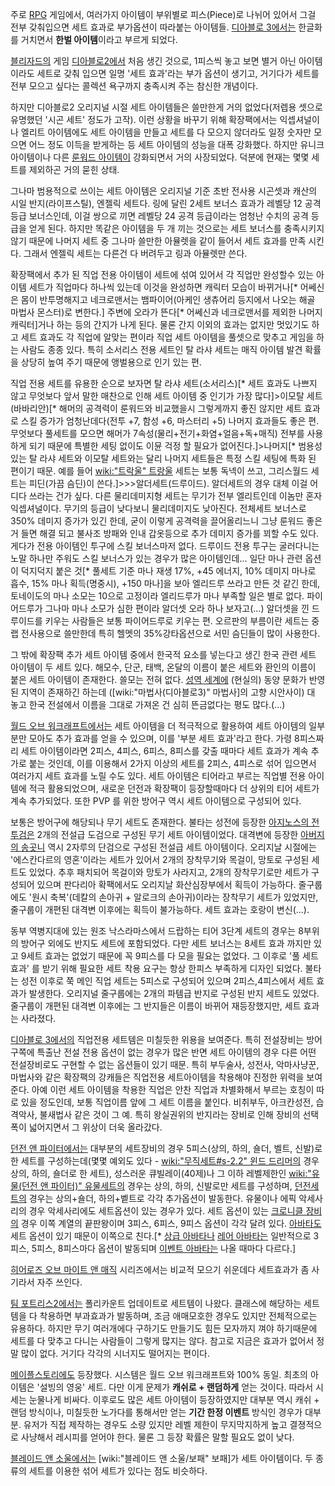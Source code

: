 주로 [[RPG]] 게임에서, 여러가지 아이템이 부위별로 피스(Piece)로 나뉘어 있어서 그걸 전부 갖춰입으면 세트 효과로 부가옵션이 따라붙는 아이템들. [[디아블로 3]]에서는 한글화를 거치면서 '''한벌 아이템'''이라고 부르게 되었다.

[[블리자드]]의 게임 [[디아블로2]]에서 처음 생긴 것으로, 1피스씩 놓고 보면 별거 아닌 아이템이라도 세트로 갖춰 입으면 일명 '세트 효과'라는 부가 옵션이 생기고, 거기다가 세트를 전부 모으고 싶다는 콜렉션 욕구까지 충족시켜 주는 참신한 개념이다. 

하지만 디아블로2 오리지널 시절 세트 아이템들은 쓸만한게 거의 없었다(저렙용 셋으로 유명했던 '시곤 세트' 정도가 고작). 이런 상황을 바꾸기 위해 확장팩에서는 익셉셔널이나 엘리트 아이템에도 세트 아이템을 만들고 세트를 다 모으지 않더라도 일정 숫자만 모으면 어느 정도 이득을 받게하는 등 세트 아이템의 성능을 대폭 강화했다. 하지만 유니크 아이템이나 다른 [[룬워드 아이템]]이 강화되면서 거의 사장되었다. 덕분에 현재는 몇몇 세트를 제외하곤 거의 묻힌 상태.

그나마 범용적으로 쓰이는 세트 아이템은 오리지널 기준 초반 전사용 시곤셋과 캐산의 시일 반지(라이프스틸), 엔젤릭 세트다. 링에 달린 2세트 보너스 효과가 레벨당 12 공격 등급 보너스인데, 이걸 쌍으로 끼면 레벨당 24 공격 등급이라는 엄청난 수치의 공격 등급을 얻게 된다. 하지만 똑같은 아이템을 두 개 끼는 것으로는 세트 보너스를 충족시키지 않기 때문에 나머지 세트 중 그나마 쓸만한 아뮬렛을 같이 들어서 세트 효과를 만족 시킨다. 그래서 엔젤릭 세트는 다른건 다 버려두고 링과 아뮬렛만 쓴다.

확장팩에서 추가 된 직업 전용 아이템이 세트에 섞여 있어서 각 직업만 완성할수 있는 아이템 세트가 직업마다 하나씩 있는데 이것을 완성하면 캐릭터 모습이 바뀌거나[* 어쎄신은 몸이 반투명해지고 네크로맨서는 뱀파이어(아케인 생츄어리 등지에서 나오는 해골 마법사 몬스터)로 변한다.] 주변에 오라가 뜬다[* 어쎄신과 네크로맨서를 제외한 나머지 캐릭터]거나 하는 등의 간지가 나게 된다. 물론 간지 이외의 효과는 없지만 멋있기도 하고 세트 효과도 각 직업에 알맞는 편이라 직업 세트 아이템을 풀셋으로 맞추고 게임을 하는 사람도 종종 있다. 특히 소서리스 전용 세트인 탈 라샤 세트는 매직 아이템 발견 확률을 상당히 높여 주기 때문에 앵벌용으로 인기 있는 편.

직업 전용 세트를 유용한 순으로 보자면 탈 라샤 세트(소서리스)[* 세트 효과도 나쁘지 않고 무엇보다 앞서 말한 매찬으로 인해 세트 아이템 중 인기가 가장 많다]>이모탈 세트(바바리안)[* 해머의 공격력이 룬워드와 비교했을시 그렇게까지 좋진 않지만 세트 효과로 스킬 증가가 엄청난데다(전투 +7, 함성 +6, 마스터리 +5) 나머지 효과들도 좋은 편. 무엇보다 풀세트를 모으면 해머가 7속성(물리+전기+화염+얼음+독+매직) 전부를 사용하게 되기 때문에 특별한 세팅 없이도 이뮨 걱정 할 필요가 없어진다.]>나머지[* 범용성 있는 탈 라샤 세트와 이모탈 세트와는 달리 나머지 세트들은 특정 스킬 세팅에 특화 된 편이기 때문. 예를 들어 [[wiki:"트락울" 트랑울]] 세트는 보통 독넥이 쓰고, 그리스월드 세트는 피딘(가끔 슴딘)이 쓴다.]>>>알더세트(드루이드). 알더세트의 경우 대체 이걸 어디다 쓰라는 건가 싶다. 다른 물리데미지형 세트는 무기가 전부 엘리트인데 이놈만 혼자 익셉셔널이다. 무기의 등급이 낮다보니 물리데미지도 낮아진다. 전체세트 보너스로 350% 데미지 증가가 있긴 한데, 굳이 이렇게 공격력을 끌어올리느니 그냥 룬워드 좋은 거 들면 해결 되고 불사조 방패와 인내 갑옷등으로 추가 데미지 증가를 꾀할 수도 있다. 게다가 전용 아이템인 투구에 스킬 보너스마저 없다. 드루이드 전용 투구는 굴러다니는 노말 하나만 주워도 스킬 보너스가 있는 경우가 많은 아이템인데... 일단 마나 관련 옵션이 덕지덕지 붙은 것[* 풀세트 기준 마나 재생 17%, +45 에너지, 10% 데미지 마나로 흡수, 15% 마나 획득(명중시), +150 마나]을 보아 엘리드루 쓰라고 만든 것 같긴 한데, 토네이도의 마나 소모는 10으로 고정이라 엘리드루가 마나 부족할 일은 별로 없다. 파이어드루가 그나마 마나 소모가 심한 편이라 알더셋 오라 하나 보자고(...) 알더셋을 낀 드루이드를 키우는 사람들은 보통 파이어드루로 키우는 편. 오르판의 부름이란 세트는 중랩 전사용으로 쓸만한데 특히 헬멧의 35%강타옵션으로 서민 슴딘들이 많이 사용한다.

그 밖에 확장팩 추가 세트 아이템 중에서 한국적 요소를 넣는다고 생긴 한국 관련 세트 아이템이 두 세트 있다. 해모수, 단군, 태백, 온달의 이름이 붙은 세트와 환인의 이름이 붙은 세트 아이템이 존재한다. 쓸모는 전혀 없다. [[성역 세계]]에 (현실의) 동양 문화가 반영된 지역이 존재하긴 하는데 ([wiki:"마법사(디아블로3)" 마법사]의 고향 시안사이) 대 놓고 한국 전설에서 이름을 그대로 가져온 건 심히 뜬금없다는 평도 많다.(…)

[[월드 오브 워크래프트]]에서는 세트 아이템을 더 적극적으로 활용하여 세트 아이템의 일부분만 모아도 추가 효과를 얻을 수 있으며, 이를 '부분 세트 효과'라고 한다. 가령 8피스짜리 세트 아이템이라면 2피스, 4피스, 6피스, 8피스를 갖출 때마다 세트 효과가 계속 추가로 붙는 것인데, 이를 이용해서 2가지 이상의 세트를 2피스, 4피스로 섞어 입으면서 여러가지 세트 효과를 노릴 수도 있다. 세트 아이템은 티어라고 부르는 직업별 전용 아이템에 적극 활용되었으며, 새로운 던전과 확장팩이 등장할때마다 더 상위의 티어 세트가 계속 추가되었다. 또한 PVP 를 위한 방어구 역시 세트 아이템으로 구성되어 있다.

보통은 방어구에 해당되나 무기 세트도 존재한다. 불타는 성전에 등장한 [[아지노스의 전투검]]은 2개의 전설급 도검으로 구성된 무기 세트 아이템이었다. 대격변에 등장한 [[아버지의 송곳니]] 역시 2자루의 단검으로 구성된 전설급 세트 아이템이다. 오리지날 시절에는 '에스칸다르의 영혼'이라는 세트가 있어서 2개의 장착무기와 목걸이, 망토로 구성된 세트도 있었다. 추후 패치되어 목걸이와 망토가 사라지고, 2개의 장착무기로만 세트가 구성되어 있으며 판다리아 확팩에서도 오리지날 화산심장부에서 획득이 가능하다. 줄구룹에도 '원시 축복'(데칼의 손아귀 + 알로크의 손아귀)이라는 장착무기 세트가 있었지만, 줄구룹이 개편된 대격변 이후에는 획득이 불가능하다. 세트 효과는 호랑이 변신(...). 

동부 역병지대에 있는 원조 낙스라마스에서 드랍하는 티어 3단계 세트의 경우는 8부위의 방어구 외에도 반지도 세트에 포함되었다. 다만 세트 보너스는 8세트 효과 까지만 있고 9세트 효과는 없었기 때문에 꼭 9피스를 다 모을 필요는 없었다. 그 이후로 '풀 세트 효과' 를 받기 위해 필요한 세트 착용 요구는 항상 한피스 부족하게 디자인 되었다. 불타는 성전 이후로 쭉 메인 직업 세트는 5피스로 구성되어 있으며 2피스,4피스에서 세트 효과가 발생한다. 오리지널 줄구룹에는 2개의 파템급 반지로 구성된 반지 세트도 있었다. 줄구룹이 개편된 대격변 이후에는 그 반지들은 이름이 바뀌어 재등장했지만, 세트 효과는 사라졌다.

[[디아블로 3]]에서의 직업전용 세트템은 미칠듯한 위용을 보여준다. 특히 전설장비는 방어구쪽에 특출난 전설 전용 옵션이 없는 경우가 많은 반면 세트 아이템의 경우 다른 어떤 전설장비로도 구현할 수 없는 옵션들이 있기 때문. 특히 부두술사, 성전사, 악마사냥꾼, 마법사와 같은 확장팩의 강캐들은 직업전용 세트아이템을 착용해야 진정한 위력을 보여준다. 아예 이런 세트 아이템을 착용한 직업은 안찬 직업과 차별화해서 부르는 호칭이 따로 있을 정도인데, 보통 직업이름 앞에 그 세트 이름을 붙인다. 비취부두, 아크칸성전, 습격악사, 불새법사 같은 것이 그 예. 특히 왕실권위의 반지라는 장비로 인해 장비의 선택폭이 넓어지면서 그 위상이 더욱 올라갔다.

[[던전 앤 파이터]]에서는 대부분의 세트장비의 경우 5피스(상의, 하의, 숄더, 벨트, 신발)로 한 세트를 구성하는데(몇몇 예외도 있다 - [[wiki:"무직세트#s-2.2" 윈드 드리머]]의 경우 상의, 하의, 숄더로 한 세트), 성스러운 큐빌레이(40제)나 그 이하 레벨제한인 [[wiki:"유물(던전 앤 파이터)" 유물]]세트의 경우는 상의, 하의, 신발로만 세트를 구성하며, [[던전세트]]의 경우는 상의+숄더, 하의+벹트로 각각 추가옵션이 발동한다. 유물이나 에픽 악세사리의 경우 악세사리에도 세트옵션이 있는 경우가 있다. 세트 옵션이 있는 [[크로니클 장비]]의 경우 이쪽 계열의 끝판왕이며 3피스, 6피스, 9피스 옵션이 각각 달려 있다. [[던전 앤 파이터/아이템/아바타|아바타]]도 세트 옵션이 있기 때문이 이쪽으로 친다.[* [[던전 앤 파이터/아이템/아바타/상급 아바타|상급 아바타]]나 [[던전 앤 파이터/아이템/아바타/레어 아바타|레어 아바타]]는 일반적으로 3피스, 5피스, 8피스마다 옵션이 발동되며 [[던전 앤 파이터/아이템/아바타/이벤트 아바타|이벤트 아바타]]는 나올 때마다 다르다.]

[[히어로즈 오브 마이트 앤 매직]] 시리즈에서는 비교적 모으기 쉬운데다 세트효과가 좀 사기라서 자주 쓰인다.

[[팀 포트리스2]]에서는 폴리카운트 업데이트로 세트템이 나왔다. 클래스에 해당하는 세트템을 다 착용하면 부과효과가 발동하며, 조금 애매모호한 경우도 있지만 전체적으로는 유용하다. 하지만 무기 여러개에다 구하기도 만들기도 힘든 모자까지 껴야 하기때문에 세트를 다 맞추고 다니는 사람들이 그렇게 많지는 않다. 참고로 지금은 효과가 없어서 정말 많이 없다. 거기다 각각의 시너지도 떨어지는 편이다. 

[[메이플스토리]]에도 등장했다. 시스템은 월드 오브 워크래프트와 100% 동일. 최초의 아이템은 '설빙의 영웅' 세트. 다만 이게 문제가 '''캐쉬로 + 랜덤하게''' 얻는 것이다. 따라서 시세는 눈물나게 비싸다. 이후로도 많은 세트 아이템이 등장하였지만 대부분 역시 캐쉬 + 랜덤 방식이나, 미칠듯한 노가다를 통해서만 얻는 '''기간 한정 이벤트''' 방식인 경우가 대부분. 유저가 직접 제작하는 경우도 소량 있지만 레벨 제한이 무지막지하게 높고 결졍적으로 사냥해서 레시피를 얻어야 한다. 물론 그 등장 확률은 말할 필요도 없이 낮다.

[[블레이드 앤 소울]]에서는 [wiki:"블레이드 앤 소울/보패" 보패]가 세트 아이템이다. 두 종류의 세트를 이용한 섞어 세트가 있다는 점도 비슷하다.
